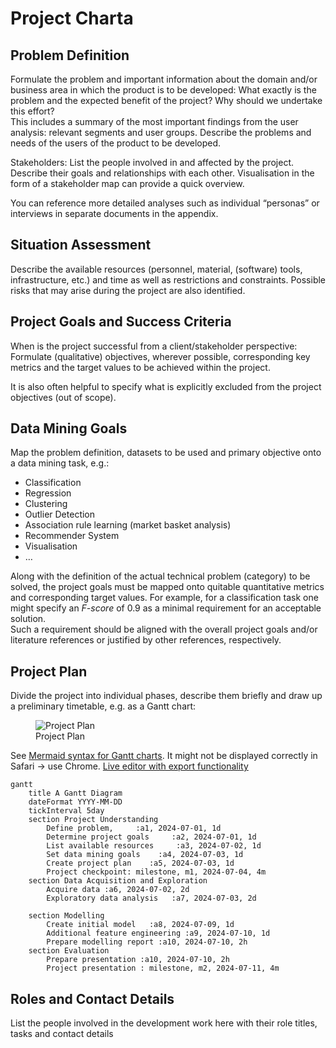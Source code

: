 # Project Charta
## Problem Definition
Formulate the problem and important information about the domain and/or business area in which the product is to be developed: What exactly is the problem and the expected benefit of the project? Why should we undertake this effort?   
This includes a summary of the most important findings from the user analysis: relevant segments and user groups. Describe the problems and needs of the users of the product to be developed. 

Stakeholders: List the people involved in and affected by the project. Describe their goals and relationships with each other. Visualisation in the form of a stakeholder map can provide a quick overview.

You can reference more detailed analyses such as individual "personas" or interviews in separate documents in the appendix.

## Situation Assessment
Describe the available resources (personnel, material, (software) tools, infrastructure, etc.) and time as well as restrictions and constraints. Possible risks that may arise during the project are also identified.

## Project Goals and Success Criteria
When is the project successful from a client/stakeholder perspective: Formulate (qualitative) objectives, wherever possible, corresponding key metrics and the target values to be achieved within the project.

It is also often helpful to specify what is explicitly excluded from the project objectives (out of scope).

## Data Mining Goals
Map the problem definition, datasets to be used and primary objective onto a data mining task, e.g.:

* Classification
* Regression
* Clustering
* Outlier Detection
* Association rule learning (market basket analysis)
* Recommender System
* Visualisation
* ...

Along with the definition of the actual technical problem (category) to be solved, 
the project goals must be mapped onto quitable quantitative metrics and corresponding target values. For example, for a classification task one might specify an *F-score* of 0.9 as a minimal requirement for an acceptable solution.  
Such a requirement should be aligned with the overall project goals and/or literature references or justified by other references, respectively.


## Project Plan
Divide the project into individual phases, describe them briefly and draw up a preliminary timetable, e.g. as a Gantt chart:

![Project Plan](pics/gantt-mermaid.png){#fig-project-plan}

See [Mermaid syntax for Gantt charts](https://mermaid.js.org/syntax/gantt.html). It might not be displayed correctly in Safari &#8594; use Chrome. [Live editor with export functionality](https://mermaid.live/)

```mermaid
gantt
    title A Gantt Diagram
    dateFormat YYYY-MM-DD
    tickInterval 5day
    section Project Understanding
        Define problem,     :a1, 2024-07-01, 1d
        Determine project goals     :a2, 2024-07-01, 1d
        List available resources     :a3, 2024-07-02, 1d
        Set data mining goals    :a4, 2024-07-03, 1d
        Create project plan    :a5, 2024-07-03, 1d
        Project checkpoint: milestone, m1, 2024-07-04, 4m
    section Data Acquisition and Exploration
        Acquire data :a6, 2024-07-02, 2d
        Exploratory data analysis   :a7, 2024-07-03, 2d
        
    section Modelling
        Create initial model   :a8, 2024-07-09, 1d
        Additional feature engineering :a9, 2024-07-10, 1d
        Prepare modelling report :a10, 2024-07-10, 2h
    section Evaluation
        Prepare presentation :a10, 2024-07-10, 2h
        Project presentation : milestone, m2, 2024-07-11, 4m
```

## Roles and Contact Details
List the people involved in the development work here with their role titles, tasks and contact details